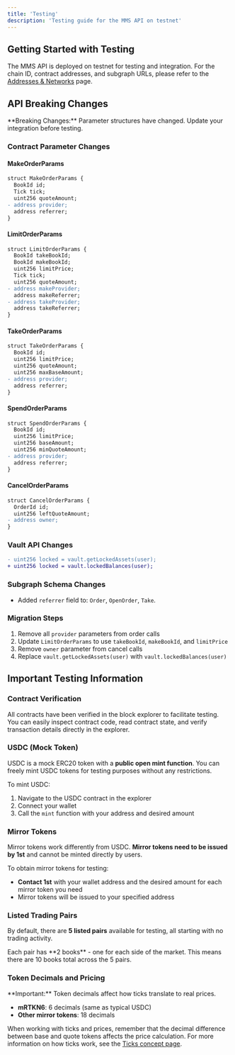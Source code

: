```yaml
---
title: 'Testing'
description: 'Testing guide for the MMS API on testnet'
---
```


## Getting Started with Testing

The MMS API is deployed on testnet for testing and integration. For the chain ID, contract addresses, and subgraph URLs, please refer to the [Addresses & Networks](/mms-api/reference/addresses) page.

## API Breaking Changes

<Warning>
  **Breaking Changes:** Parameter structures have changed. Update your
  integration before testing.
</Warning>

### Contract Parameter Changes

#### MakeOrderParams

```diff
struct MakeOrderParams {
  BookId id;
  Tick tick;
  uint256 quoteAmount;
- address provider;
  address referrer;
}
```

#### LimitOrderParams

```diff
struct LimitOrderParams {
  BookId takeBookId;
  BookId makeBookId;
  uint256 limitPrice;
  Tick tick;
  uint256 quoteAmount;
- address makeProvider;
  address makeReferrer;
- address takeProvider;
  address takeReferrer;
}
```

#### TakeOrderParams

```diff
struct TakeOrderParams {
  BookId id;
  uint256 limitPrice;
  uint256 quoteAmount;
  uint256 maxBaseAmount;
- address provider;
  address referrer;
}
```

#### SpendOrderParams

```diff
struct SpendOrderParams {
  BookId id;
  uint256 limitPrice;
  uint256 baseAmount;
  uint256 minQuoteAmount;
- address provider;
  address referrer;
}
```

#### CancelOrderParams

```diff
struct CancelOrderParams {
  OrderId id;
  uint256 leftQuoteAmount;
- address owner;
}
```

### Vault API Changes

```diff
- uint256 locked = vault.getLockedAssets(user);
+ uint256 locked = vault.lockedBalances(user);
```

### Subgraph Schema Changes

- Added `referrer` field to: `Order`, `OpenOrder`, `Take`.

### Migration Steps

1. Remove all `provider` parameters from order calls
2. Update `LimitOrderParams` to use `takeBookId`, `makeBookId`, and `limitPrice`
3. Remove `owner` parameter from cancel calls
4. Replace `vault.getLockedAssets(user)` with `vault.lockedBalances(user)`

## Important Testing Information

### Contract Verification

All contracts have been verified in the block explorer to facilitate testing. You can easily inspect contract code, read contract state, and verify transaction details directly in the explorer.

### USDC (Mock Token)

USDC is a mock ERC20 token with a **public open mint function**. You can freely mint USDC tokens for testing purposes without any restrictions.

To mint USDC:

1. Navigate to the USDC contract in the explorer
2. Connect your wallet
3. Call the `mint` function with your address and desired amount

### Mirror Tokens

Mirror tokens work differently from USDC. **Mirror tokens need to be issued by 1st** and cannot be minted directly by users.

To obtain mirror tokens for testing:

- **Contact 1st** with your wallet address and the desired amount for each mirror token you need
- Mirror tokens will be issued to your specified address

### Listed Trading Pairs

By default, there are **5 listed pairs** available for testing, all starting with no trading activity.

<Note>
  Each pair has **2 books** - one for each side of the market. This means there
  are 10 books total across the 5 pairs.
</Note>

### Token Decimals and Pricing

<Warning>
  **Important:** Token decimals affect how ticks translate to real prices.
</Warning>

- **mRTKN6**: 6 decimals (same as typical USDC)
- **Other mirror tokens**: 18 decimals

When working with ticks and prices, remember that the decimal difference between base and quote tokens affects the price calculation. For more information on how ticks work, see the [Ticks concept page](/mms-api/concepts/ticks).
